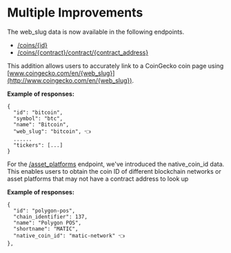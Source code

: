 # Multiple Improvements

The web_slug data is now available in the following endpoints.

* [/coins/{id}](/reference/coins-id)
* [/coins/{contract}/contract/{contract_address}](/reference/coins-contract-address)

This addition allows users to accurately link to a CoinGecko coin page using [www.coingecko.com/en/{web_slug}](http://www.coingecko.com/en/{web_slug}).

**Example of responses:**

```Text JSON
{
  "id": "bitcoin",
  "symbol": "btc",
  "name": "Bitcoin",
  "web_slug": "bitcoin", 👈
  ......
  "tickers": [...]
}
```

For the [/asset_platforms](/reference/asset-platforms-list) endpoint, we've introduced the native_coin_id data. This enables users to obtain the coin ID of different blockchain networks or asset platforms that may not have a contract address to look up

**Example of responses:**

```Text JSON
{
  "id": "polygon-pos",
  "chain_identifier": 137,
  "name": "Polygon POS",
  "shortname": "MATIC", 
  "native_coin_id": "matic-network" 👈
},
```